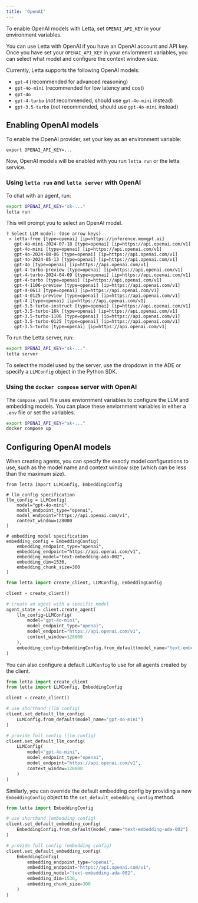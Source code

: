 ```yaml
---
title: 'OpenAI'
---
```

<Tip>To enable OpenAI models with Letta, set `OPENAI_API_KEY` in your environment variables. </Tip>

You can use Letta with OpenAI if you have an OpenAI account and API key. Once you have set your `OPENAI_API_KEY` in your enviornment variables, you can select what model and configure the context window size.

Currently, Letta supports the following OpenAI models: 
- `gpt-4` (recommended for advanced reasoning)
- `gpt-4o-mini` (recommended for low latency and cost)
- `gpt-4o`
- `gpt-4-turbo` (*not* recommended, should use `gpt-4o-mini` instead)
- `gpt-3.5-turbo` (*not* recommended, should use `gpt-4o-mini` instead)


## Enabling OpenAI models
To enable the OpenAI provider, set your key as an environment variable:  
```
export OPENAI_API_KEY=...
```
Now, OpenAI models will be enabled with you run `letta run` or the letta service.


<Accordion icon="square-terminal" title="CLI (pypi only)">

### Using `letta run` and `letta server` with OpenAI
To chat with an agent, run:
```bash
export OPENAI_API_KEY="sk-..." 
letta run
```
This will prompt you to select an OpenAI model.
```
? Select LLM model: (Use arrow keys)
 » letta-free [type=openai] [ip=https://inference.memgpt.ai]
   gpt-4o-mini-2024-07-18 [type=openai] [ip=https://api.openai.com/v1]
   gpt-4o-mini [type=openai] [ip=https://api.openai.com/v1]
   gpt-4o-2024-08-06 [type=openai] [ip=https://api.openai.com/v1]
   gpt-4o-2024-05-13 [type=openai] [ip=https://api.openai.com/v1]
   gpt-4o [type=openai] [ip=https://api.openai.com/v1]
   gpt-4-turbo-preview [type=openai] [ip=https://api.openai.com/v1]
   gpt-4-turbo-2024-04-09 [type=openai] [ip=https://api.openai.com/v1]
   gpt-4-turbo [type=openai] [ip=https://api.openai.com/v1]
   gpt-4-1106-preview [type=openai] [ip=https://api.openai.com/v1]
   gpt-4-0613 [type=openai] [ip=https://api.openai.com/v1]
   gpt-4-0125-preview [type=openai] [ip=https://api.openai.com/v1]
   gpt-4 [type=openai] [ip=https://api.openai.com/v1]
   gpt-3.5-turbo-instruct [type=openai] [ip=https://api.openai.com/v1]
   gpt-3.5-turbo-16k [type=openai] [ip=https://api.openai.com/v1]
   gpt-3.5-turbo-1106 [type=openai] [ip=https://api.openai.com/v1]
   gpt-3.5-turbo-0125 [type=openai] [ip=https://api.openai.com/v1]
   gpt-3.5-turbo [type=openai] [ip=https://api.openai.com/v1]
```
To run the Letta server, run:
```bash
export OPENAI_API_KEY="sk-..." 
letta server
```
To select the model used by the server, use the dropdown in the ADE or specify a `LLMConfig` object in the Python SDK.
</Accordion>
<Accordion icon="docker" title="Docker Compose">
### Using the `docker compose` server with OpenAI
The `compose.yaml` file uses enviornment variables to configure the LLM and embedding models. You can place these enviornment variables in either a `.env` file or set the variables. 
```bash
export OPENAI_API_KEY="sk-..." 
docker compose up 
```
</Accordion>

## Configuring OpenAI models

When creating agents, you can specify the exactly model configurations to use, such as the model name and context window size (which can be less than the maximum size). 

```
from letta import LLMConfig, EmbeddingConfig

# llm_config specification
llm_config = LLMConfig(
    model="gpt-4o-mini",
    model_endpoint_type="openai",
    model_endpoint="https://api.openai.com/v1",
    context_window=128000
)
 
# embedding model specification
embedding_config = EmbeddingConfig(
    embedding_endpoint_type="openai",
    embedding_endpoint="https://api.openai.com/v1",
    embedding_model="text-embedding-ada-002",
    embedding_dim=1536,
    embedding_chunk_size=300
)
```
```python 
from letta import create_client, LLMConfig, EmbeddingConfig

client = create_client()

# create an agent with a specific model
agent_state = client.create_agent(
    llm_config=LLMConfig(
        model="gpt-4o-mini",
        model_endpoint_type="openai",
        model_endpoint="https://api.openai.com/v1",
        context_window=128000
    ), 
    embedding_config=EmbeddingConfig.from_default(model_name="text-embedding-ada-002")
)
```
You can also configure a default `LLMConfig` to use for all agents created by the client. 
```python
from letta import create_client
from letta import LLMConfig, EmbeddingConfig

client = create_client()

# use shorthand (llm config)
client.set_default_llm_config(
    LLMConfig.from_default(model_name="gpt-4o-mini")
)

# provide full config (llm config)
client.set_default_llm_config(
    LLMConfig(
        model="gpt-4o-mini",
        model_endpoint_type="openai",
        model_endpoint="https://api.openai.com/v1",
        context_window=128000
    )
)
```
Similarly, you can override the default embedding config by providing a new `EmbeddingConfig` object to the `set_default_embedding_config` method.
```python
from letta import EmbeddingConfig

# use shorthand (embedding config)
client.set_default_embedding_config( 
    EmbeddingConfig.from_default(model_name="text-embedding-ada-002")
)

# provide full config (embedding config)
client.set_default_embedding_config( 
    EmbeddingConfig(
        embedding_endpoint_type="openai",
        embedding_endpoint="https://api.openai.com/v1",
        embedding_model="text-embedding-ada-002",
        embedding_dim=1536,
        embedding_chunk_size=300
    )
)
```
